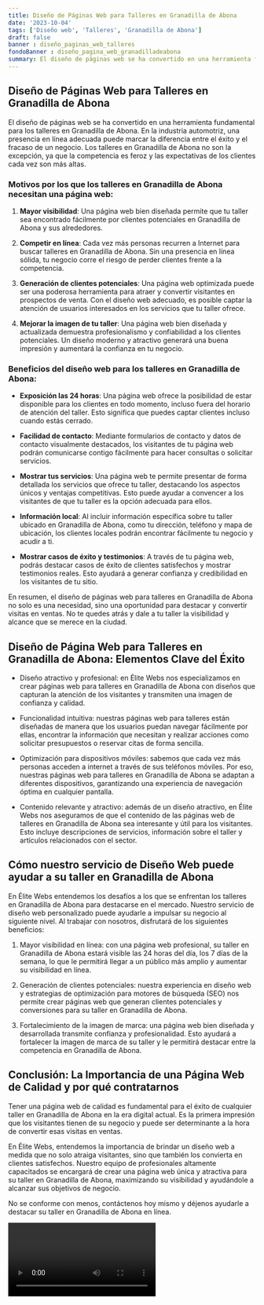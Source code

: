 ```yaml
---
title: Diseño de Páginas Web para Talleres en Granadilla de Abona
date: '2023-10-04'
tags: ['Diseño web', 'Talleres', 'Granadilla de Abona']
draft: false
banner : diseño_paginas_web_talleres
fondoBanner : diseño_pagina_web_granadilladeabona
summary: El diseño de páginas web se ha convertido en una herramienta fundamental para los talleres en Granadilla de Abona. En la industria automotriz, una presencia en línea adecuada puede marcar la diferencia entre el éxito y el fracaso de un negocio. Los talleres en Granadilla de Abona no son la excepción, ya que la competencia es feroz y las expectativas de los clientes cada vez son más altas.
---
```


## Diseño de Páginas Web para Talleres en Granadilla de Abona

El diseño de páginas web se ha convertido en una herramienta fundamental para los talleres en Granadilla de Abona. En la industria automotriz, una presencia en línea adecuada puede marcar la diferencia entre el éxito y el fracaso de un negocio. Los talleres en Granadilla de Abona no son la excepción, ya que la competencia es feroz y las expectativas de los clientes cada vez son más altas.

### Motivos por los que los talleres en Granadilla de Abona necesitan una página web:

1. **Mayor visibilidad**: Una página web bien diseñada permite que tu taller sea encontrado fácilmente por clientes potenciales en Granadilla de Abona y sus alrededores.

2. **Competir en línea**: Cada vez más personas recurren a Internet para buscar talleres en Granadilla de Abona. Sin una presencia en línea sólida, tu negocio corre el riesgo de perder clientes frente a la competencia.

3. **Generación de clientes potenciales**: Una página web optimizada puede ser una poderosa herramienta para atraer y convertir visitantes en prospectos de venta. Con el diseño web adecuado, es posible captar la atención de usuarios interesados en los servicios que tu taller ofrece.

4. **Mejorar la imagen de tu taller**: Una página web bien diseñada y actualizada demuestra profesionalismo y confiabilidad a los clientes potenciales. Un diseño moderno y atractivo generará una buena impresión y aumentará la confianza en tu negocio.

### Beneficios del diseño web para los talleres en Granadilla de Abona:

- **Exposición las 24 horas**: Una página web ofrece la posibilidad de estar disponible para los clientes en todo momento, incluso fuera del horario de atención del taller. Esto significa que puedes captar clientes incluso cuando estás cerrado.

- **Facilidad de contacto**: Mediante formularios de contacto y datos de contacto visualmente destacados, los visitantes de tu página web podrán comunicarse contigo fácilmente para hacer consultas o solicitar servicios.

- **Mostrar tus servicios**: Una página web te permite presentar de forma detallada los servicios que ofrece tu taller, destacando los aspectos únicos y ventajas competitivas. Esto puede ayudar a convencer a los visitantes de que tu taller es la opción adecuada para ellos.

- **Información local**: Al incluir información específica sobre tu taller ubicado en Granadilla de Abona, como tu dirección, teléfono y mapa de ubicación, los clientes locales podrán encontrar fácilmente tu negocio y acudir a ti.

- **Mostrar casos de éxito y testimonios**: A través de tu página web, podrás destacar casos de éxito de clientes satisfechos y mostrar testimonios reales. Esto ayudará a generar confianza y credibilidad en los visitantes de tu sitio.

En resumen, el diseño de páginas web para talleres en Granadilla de Abona no solo es una necesidad, sino una oportunidad para destacar y convertir visitas en ventas. No te quedes atrás y dale a tu taller la visibilidad y alcance que se merece en la ciudad.

<GifSeo />

<Cta />

## Diseño de Página Web para Talleres en Granadilla de Abona: Elementos Clave del Éxito

- Diseño atractivo y profesional: en Élite Webs nos especializamos en crear páginas web para talleres en Granadilla de Abona con diseños que capturan la atención de los visitantes y transmiten una imagen de confianza y calidad.

- Funcionalidad intuitiva: nuestras páginas web para talleres están diseñadas de manera que los usuarios puedan navegar fácilmente por ellas, encontrar la información que necesitan y realizar acciones como solicitar presupuestos o reservar citas de forma sencilla.

- Optimización para dispositivos móviles: sabemos que cada vez más personas acceden a internet a través de sus teléfonos móviles. Por eso, nuestras páginas web para talleres en Granadilla de Abona se adaptan a diferentes dispositivos, garantizando una experiencia de navegación óptima en cualquier pantalla.

- Contenido relevante y atractivo: además de un diseño atractivo, en Élite Webs nos aseguramos de que el contenido de las páginas web de talleres en Granadilla de Abona sea interesante y útil para los visitantes. Esto incluye descripciones de servicios, información sobre el taller y artículos relacionados con el sector.

## Cómo nuestro servicio de Diseño Web puede ayudar a su taller en Granadilla de Abona

En Élite Webs entendemos los desafíos a los que se enfrentan los talleres en Granadilla de Abona para destacarse en el mercado. Nuestro servicio de diseño web personalizado puede ayudarle a impulsar su negocio al siguiente nivel. Al trabajar con nosotros, disfrutará de los siguientes beneficios:

1. Mayor visibilidad en línea: con una página web profesional, su taller en Granadilla de Abona estará visible las 24 horas del día, los 7 días de la semana, lo que le permitirá llegar a un público más amplio y aumentar su visibilidad en línea.

2. Generación de clientes potenciales: nuestra experiencia en diseño web y estrategias de optimización para motores de búsqueda (SEO) nos permite crear páginas web que generan clientes potenciales y conversiones para su taller en Granadilla de Abona.

3. Fortalecimiento de la imagen de marca: una página web bien diseñada y desarrollada transmite confianza y profesionalidad. Esto ayudará a fortalecer la imagen de marca de su taller y le permitirá destacar entre la competencia en Granadilla de Abona.

## Conclusión: La Importancia de una Página Web de Calidad y por qué contratarnos

Tener una página web de calidad es fundamental para el éxito de cualquier taller en Granadilla de Abona en la era digital actual. Es la primera impresión que los visitantes tienen de su negocio y puede ser determinante a la hora de convertir esas visitas en ventas.

En Élite Webs, entendemos la importancia de brindar un diseño web a medida que no solo atraiga visitantes, sino que también los convierta en clientes satisfechos. Nuestro equipo de profesionales altamente capacitados se encargará de crear una página web única y atractiva para su taller en Granadilla de Abona, maximizando su visibilidad y ayudándole a alcanzar sus objetivos de negocio.

No se conforme con menos, contáctenos hoy mismo y déjenos ayudarle a destacar su taller en Granadilla de Abona en línea.

<Video />

<CtaBot job='Talleres' city='Granadilla de Abona'/>

<Gmaps query='Granadilla de Abona+españa+maps' />